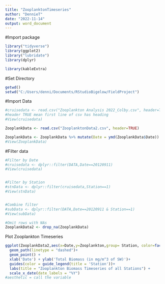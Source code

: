 ---
title: "ZooplanktonTimeseries"
author: "DennieT"
date: "2022-11-14"
output: word_document
---

#Import package
```{r}
library("tidyverse")
library(ggplot2)
library("lubridate")
library(dplyr)
```

```{r, echo = FALSE}
library(kableExtra)
```



#Set Directory
```{r}
getwd()
setwd("C:/Users/denni/Documents/RStudioBigelow/FieldProject")
```



#Import Data
```{r}
#cruisedata <- read.csv("Zooplankton Analysis 2022_Colby.csv", header=TRUE) 
#header TRUE mean first line of csv has heading
#View(cruisedata)

ZooplankData <- read.csv("ZooplanktonData2.csv", header=TRUE)

ZooplankData <- ZooplankData %>% mutate(Date = ymd(ZooplankData$Date))
#View(ZooplankData)

```



#Filter data
```{r}
#Filter by Date
#cruisedata <- dplyr::filter(DATA,Date==20120911)
#View(cruisedata)


#Filter by Station
#stnData <- dplyr::filter(cruisedata,Station==1)
#View(stnData)


#Combine filter
#subData <- dplyr::filter(DATA,Date==20120911 & Station==1)
#View(subData)
```



```{r}
#Omit rows with NAs
ZooplankData2 <- drop_na(ZooplankData)
```


Plot Zooplankton Timeseries
```{r}
ggplot(ZooplankData2,aes(x=Date,y=Zooplankton,group= Station, color=factor(Station)))+
  geom_path(linetype = "dashed")+
  geom_point() + 
  xlab('Date') + ylab('Total Biomass (in mg/m^3 of SW)')+
  guides(color = guide_legend(title = 'Station'))+
  labs(title = "Zooplankton Biomass Timeseries of all Stations") +
  scale_x_date(date_labels = "%Y")
#aesthetic = call the variable
```

```{r}

```

```{r}

```

```{r}

```

